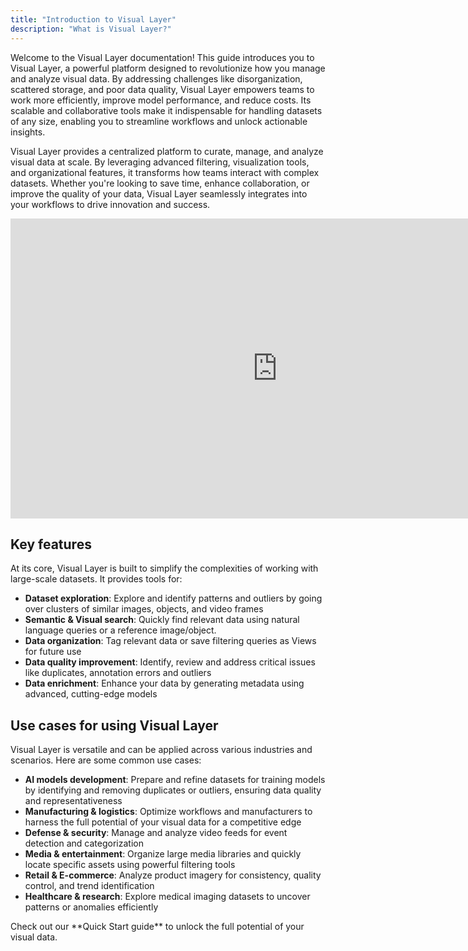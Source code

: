 ```yaml
---
title: "Introduction to Visual Layer"
description: "What is Visual Layer?"
---
```


Welcome to the Visual Layer documentation! This guide introduces you to Visual Layer, a powerful platform designed to revolutionize how you manage and analyze visual data. By addressing challenges like disorganization, scattered storage, and poor data quality, Visual Layer empowers teams to work more efficiently, improve model performance, and reduce costs. Its scalable and collaborative tools make it indispensable for handling datasets of any size, enabling you to streamline workflows and unlock actionable insights.

Visual Layer provides a centralized platform to curate, manage, and analyze visual data at scale. By leveraging advanced filtering, visualization tools, and organizational features, it transforms how teams interact with complex datasets. Whether you're looking to save time, enhance collaboration, or improve the quality of your data, Visual Layer seamlessly integrates into your workflows to drive innovation and success.

<iframe
  width="854"
  height="480"
  src="https://www.youtube.com/embed/jucr1Dar_Qw"
  title="Unlock the Value of Your Visual Data with Visual Layer"
  frameborder="0"
  allow="autoplay; encrypted-media"
  allowfullscreen
></iframe>



## Key features

At its core, Visual Layer is built to simplify the complexities of working with large-scale datasets. It provides tools for:

- **Dataset exploration**: Explore and identify patterns and outliers by going over clusters of similar images, objects, and video frames
- **Semantic & Visual search**: Quickly find relevant data using natural language queries or a reference image/object.
- **Data organization**: Tag relevant data or save filtering queries as Views for future use
- **Data quality improvement**: Identify, review and address critical issues like duplicates, annotation errors and outliers
- **Data enrichment**: Enhance your data by generating metadata using advanced, cutting-edge models



## Use cases for using Visual Layer

Visual Layer is versatile and can be applied across various industries and scenarios. Here are some common use cases:

- **AI models development**: Prepare and refine datasets for training models by identifying and removing duplicates or outliers, ensuring data quality and representativeness
- **Manufacturing & logistics**: Optimize workflows and manufacturers to harness the full potential of your visual data for a competitive edge
- **Defense & security**: Manage and analyze video feeds for event detection and categorization
- **Media & entertainment**: Organize large media libraries and quickly locate specific assets using powerful filtering tools
- **Retail & E-commerce**: Analyze product imagery for consistency, quality control, and trend identification
- **Healthcare & research**: Explore medical imaging datasets to uncover patterns or anomalies efficiently


<Card title="Ready to dive in?" icon="filter" href="/quick-start">
    Check out our **Quick Start guide** to unlock the full potential of your visual data.
  </Card>